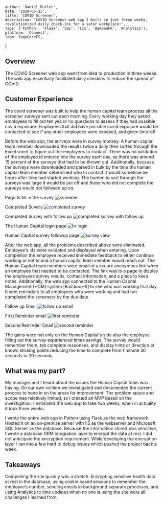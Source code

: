 

    author: 'Daniel Butler',
    date: '2020-05-15',
    title: 'COVID Screener',
    description: 'COVID Screener web app I built in just three weeks, revolutionized daily check-ins for a safer workplace!',
    tags: ['Python', 'Flask', 'SQL', 'IIS', 'BambooHR', 'Analytics'],
    platform: 'Connect',
    logo: logoCoreFS,
}


## Overview
The COVID Screener web app went from idea to production in three weeks.
The web app essentially facilitated daily checkins to reduce the spread of COVID.


## Customer Experience
The covid screener was built to help the human capital team process all the screener surveys sent out each morning.
Every working day they asked employees to fill out ten yes or no questions to assess if they had possible covid exposure.
Employees that did have possible covid exposure would be contacted to see if any other employees were exposed,
and given time-off.

Before the web app, the surveys were in survey monkey. A human capital team member downloaded
the results twice a daily then sorted through the Excel sheet to figure out the employees to contact.
There was no validation of the employee id entered into the survey each day, so there was around 15 percent
of the surveys that had to be thrown out. Additionally, because the surveys were downloaded and parsed in bulk
by the time the human capital team member determined who to contact it would sometime be hours after they had started working.
The burden to sort through the surveys was large it would be put off and those who did not complete the surveys would not followed up on.

Page to fill in the survey
<Image src={screener} alt="screener" />

Completed Suvery
<Image src={completed} alt="completed survey" />

Completed Survey with follow up
<Image src={completedFollowUp} alt="completed survey with follow up" />

The Human Capital login page
<Image src={hrLogin} alt="hr login" />

Human Captial survey followup page
<Image src={surveyView} alt="survey view" />


After the web app, all the problems described above were eliminated. Employee's ids were validated and displayed when entering.
Upon completion the employee received immediate feedback to either continue working or not to and a human capital team member would reach out.
The Human Capital team members were emailed a secure anonymous link when an employee that needed to be contacted.
The link was to a page to display the employees survey results, contact information, and a place to keep notes.
Additionally, the web app connected to the Human Capital Management (HCM) system [BambooHR] to see who was working that day.
It sent reminders to all employees who were working and had not completed the screeners by the due date.

Follow up Email
<Image src={followUpEmail} alt="follow up email" />

First Reminder email
<Image src={firstReminder} alt="first reminder" />

Second Reminder Email
<Image src={secondReminder} alt="second reminder" />


The gains were not only on the Human Capital's side also the employee filling out the survey experienced times savings.
The survey would remember them, tab complete responses, and display hints or direction at known sticking points
reducing the time to complete from 1 minute 30 seconds to 20 seconds.

## What was my part?
My manager and I heard about the issues the Human Capital team was having.
On our own volition we investigated and documented the current process to hone in on the areas for improvement.
The problem space and scope was relatively limited, so I created an MVP based on the investigation.
I estimated the web app to take two weeks, when in actuality it took three weeks.

I wrote the entire web app in Python using Flask as the web framework.
Hosted it on an on-premise server with IIS as the webserver and Microsoft SQL Server as the database.
Because the information stored was sensitive, I wrote a database ORM integration layer to encrypt the data at rest.
I did not anticipate the encryption requirement.
While developing the encryption layer I ran into a few hard to debug issues which pushed the project back a week.

## Takeaways

Completing the site quickly was a stretch. Encrypting sensitive health data at rest in the database,
using cookie based sessions to remember the employee’s number, sending emails in background separate processes, and
using Analytics to time updates when no one is using the site were all challenges I learned from.
